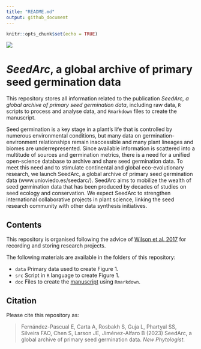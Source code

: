 ```yaml
---
title: "README.md"
output: github_document
---
```


```r
knitr::opts_chunk$set(echo = TRUE)
```

![](seedarc.png)

# *SeedArc*, a global archive of primary seed germination data

This repository stores all information related to the publication *SeedArc, a global archive of primary seed germination data*, including raw data, `R` scripts to process and analyse data, and `Rmarkdown` files to create the manuscript.

Seed germination is a key stage in a plant’s life that is controlled by numerous environmental conditions, but many data on germination-environment relationships remain inaccessible and many plant lineages and biomes are underrepresented. Since available information is scattered into a multitude of sources and germination metrics, there is a need for a unified open-science database to archive and share seed germination data. To meet this need and to stimulate continental and global eco-evolutionary research, we launch SeedArc, a global archive of primary seed germination data (www.unioviedo.es/seedarc/). SeedArc aims to mobilize the wealth of seed germination data that has been produced by decades of studies on seed ecology and conservation. We expect SeedArc to strengthen international collaborative projects in plant science, linking the seed research community with other data synthesis initiatives.

## Contents

This repository is organised following the advice of [Wilson et al. 2017](https://doi.org/10.1371/journal.pcbi.1005510) for recording and storing research projects.

The following materials are available in the folders of this repository:

* `data` Primary data used to create Figure 1.
* `src` Script in `R` language to create Figure 1.
* `doc` Files to create the [manuscript](https://github.com/efernandezpascual/seedarcms/blob/master/doc/manuscript.md) using `Rmarkdown`.

## Citation

Please cite this repository as:

> Fernández-Pascual E, Carta A, Rosbakh S, Guja L, Phartyal SS, Silveira FAO, Chen S, Larson JE, Jiménez-Alfaro B (2023) SeedArc, a global archive of primary seed germination data. *New Phytologist*.